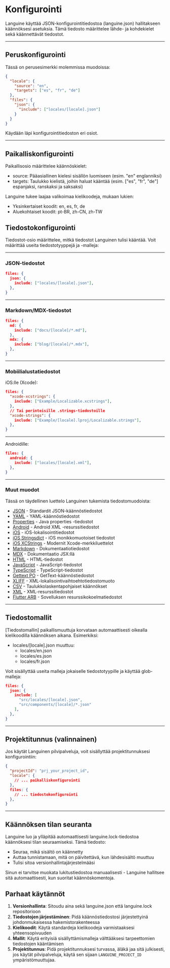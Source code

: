 # Konfigurointi

Languine käyttää JSON-konfigurointitiedostoa (languine.json) hallitakseen käännöksesi asetuksia. Tämä tiedosto määrittelee lähde- ja kohdekielet sekä käännettävät tiedostot.

---

## Peruskonfigurointi

Tässä on perusesimerkki molemmissa muodoissa:

```json title="languine.json"
{
  "locale": {
    "source": "en",
    "targets": ["es", "fr", "de"]
  },
  "files": {
    "json": {
      "include": ["locales/[locale].json"]
    }
  }
}
```

Käydään läpi konfigurointitiedoston eri osiot.

---

## Paikalliskonfigurointi

Paikallisosio määrittelee käännöskielet:

- source: Pääasiallinen kielesi sisällön luomiseen (esim. "en" englanniksi)
- targets: Taulukko kielistä, joihin haluat kääntää (esim. ["es", "fr", "de"] espanjaksi, ranskaksi ja saksaksi)

Languine tukee laajaa valikoimaa kielikoodeja, mukaan lukien:
- Yksinkertaiset koodit: en, es, fr, de
- Aluekohtaiset koodit: pt-BR, zh-CN, zh-TW

## Tiedostokonfigurointi

Tiedostot-osio määrittelee, mitkä tiedostot Languinen tulisi kääntää. Voit määrittää useita tiedostotyyppejä ja -malleja:

---

### JSON-tiedostot
```json
files: {
  json: {
    include: ["locales/[locale].json"],
  },
}
```

---

### Markdown/MDX-tiedostot
```json
files: {
  md: {
    include: ["docs/[locale]/*.md"],
  },
  mdx: {
    include: ["blog/[locale]/*.mdx"],
  },
}
```

---

### Mobiilialustatiedostot

iOS:lle (Xcode):
```json
files: {
  "xcode-xcstrings": {
    include: ["Example/Localizable.xcstrings"],
  },
  // Tai perinteisille .strings-tiedostoille
  "xcode-strings": {
    include: ["Example/[locale].lproj/Localizable.strings"],
  },
}
```

---

Androidille:
```json
files: {
  android: {
    include: ["locales/[locale].xml"],
  },
}
```

---

### Muut muodot

Tässä on täydellinen luettelo Languinen tukemista tiedostomuodoista:

- [JSON](/docs/json) - Standardit JSON-käännöstiedostot
- [YAML](/docs/yaml) - YAML-käännöstiedostot
- [Properties](/docs/properties) - Java properties -tiedostot
- [Android](/docs/android) - Android XML -resurssitiedostot
- [iOS](/docs/ios) - iOS-lokalisointitiedostot
- [iOS Stringsdict](/docs/xcode-stringsdict) - iOS monikkomuotoiset tiedostot
- [iOS XCStrings](/docs/xcode-xcstrings) - Modernit Xcode-merkkiluettelot
- [Markdown](/docs/md) - Dokumentaatiotiedostot
- [MDX](/docs/mdx) - Dokumentaatio JSX:llä
- [HTML](/docs/html) - HTML-tiedostot
- [JavaScript](/docs/js) - JavaScript-tiedostot
- [TypeScript](/docs/ts) - TypeScript-tiedostot
- [Gettext PO](/docs/po) - GetText-käännöstiedostot
- [XLIFF](/docs/xliff) - XML-lokalisointivaihtoehtotiedostomuoto
- [CSV](/docs/csv) - Taulukkolaskentapohjaiset käännökset
- [XML](/docs/xml) - XML-resurssitiedostot
- [Flutter ARB](/docs/arb) - Sovelluksen resurssikokoelmatiedostot

---

## Tiedostomallit

[Tiedostomallin] paikallismuuttuja korvataan automaattisesti oikealla kielikoodilla käännöksen aikana. Esimerkiksi:

- locales/[locale].json muuttuu:
  - locales/en.json
  - locales/es.json
  - locales/fr.json

Voit sisällyttää useita malleja jokaiselle tiedostotyypille ja käyttää glob-malleja:
```json
files: {
  json: {
    include: [
      "src/locales/[locale].json",
      "src/components/[locale]/*.json"
    ],
  },
}
```

---

## Projektitunnus (valinnainen)

Jos käytät Languinen pilvipalveluja, voit sisällyttää projektitunnuksesi konfigurointiin:

```json
{
  "projectId": "prj_your_project_id",
  "locale": {
    // ... paikalliskonfigurointi
  },
  files: {
    // ... tiedostokonfigurointi
  },
}
```

---

## Käännöksen tilan seuranta

Languine luo ja ylläpitää automaattisesti languine.lock-tiedostoa käännöksesi tilan seuraamiseksi. Tämä tiedosto:

- Seuraa, mikä sisältö on käännetty
- Auttaa tunnistamaan, mitä on päivitettävä, kun lähdesisältö muuttuu
- Tulisi sitoa versionhallintajärjestelmääsi

Sinun ei tarvitse muokata lukitustiedostoa manuaalisesti - Languine hallitsee sitä automaattisesti, kun suoritat käännöskomentoja.

## Parhaat käytännöt

1. **Versionhallinta**: Sitoudu aina sekä languine.json että languine.lock repositorioon
2. **Tiedostojen järjestäminen**: Pidä käännöstiedostosi järjestettyinä johdonmukaisessa hakemistorakenteessa
3. **Kielikoodit**: Käytä standardeja kielikoodeja varmistaaksesi yhteensopivuuden
4. **Mallit**: Käytä erityisiä sisällyttämismalleja välttääksesi tarpeettomien tiedostojen kääntämisen
5. **Projektitunnus**: Pidä projektitunnuksesi turvassa, äläkä jaa sitä julkisesti, jos käytät pilvipalveluja, käytä sen sijaan `LANGUINE_PROJECT_ID` ympäristömuuttujaa.
